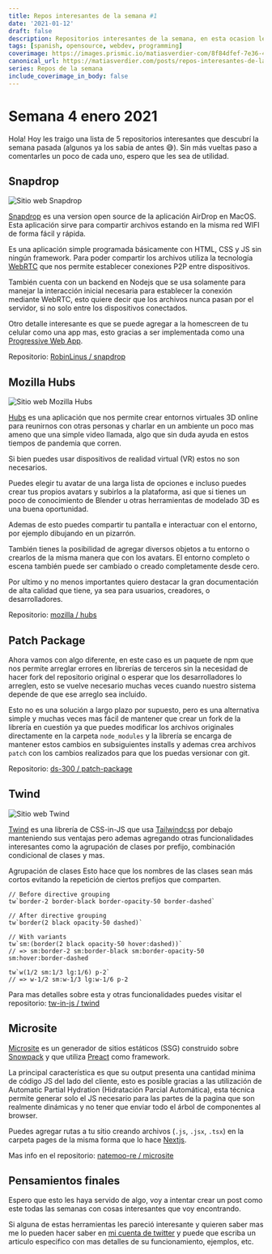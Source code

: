 ```yaml
---
title: Repos interesantes de la semana #1
date: '2021-01-12'
draft: false
description: Repositorios interesantes de la semana, en esta ocasion les traigo SnapDrop, Mozilla Hubs, Patch Package y Twind
tags: [spanish, opensource, webdev, programming]
coverimage: https://images.prismic.io/matiasverdier-com/8f84dfef-7e36-4a7b-b820-cc3814523766_post.coverimage.url.png?auto=compress,format
canonical_url: https://matiasverdier.com/posts/repos-interesantes-de-la-semana-1
series: Repos de la semana
include_coverimage_in_body: false
---
```


# Semana 4 enero 2021

Hola! Hoy les traigo una lista de 5 repositorios interesantes que descubrí la semana pasada (algunos ya los sabia de antes 😅). Sin más vueltas paso a comentarles un poco de cada uno, espero que les sea de utilidad.

## Snapdrop

![Sitio web Snapdrop](https://dev-to-uploads.s3.amazonaws.com/i/8pkjtbaxogcea4qdovt8.png)

[Snapdrop](https://snapdrop.net/) es una version open source de la aplicación AirDrop en MacOS. Esta aplicación sirve para compartir archivos estando en la misma red WIFI de forma fácil y rápida.

Es una aplicación simple programada básicamente con HTML, CSS y JS sin ningún framework. Para poder compartir los archivos utiliza la tecnología [WebRTC](https://webrtc.org/) que nos permite establecer conexiones P2P entre dispositivos.

También cuenta con un backend en Nodejs que se usa solamente para manejar la interacción inicial necesaria para establecer la conexión mediante WebRTC, esto quiere decir que los archivos nunca pasan por el servidor, si no solo entre los dispositivos conectados.

Otro detalle interesante es que se puede agregar a la homescreen de tu celular como una app mas, esto gracias a ser implementada como una [Progressive Web App](https://web.dev/progressive-web-apps/).

Repositorio: [RobinLinus / snapdrop](https://github.com/RobinLinus/snapdrop)

## Mozilla Hubs

![Sitio web Mozilla Hubs](https://dev-to-uploads.s3.amazonaws.com/i/948j2xfely6ekl2fyke5.png)

[Hubs](https://hubs.mozilla.com/) es una aplicación que nos permite crear entornos virtuales 3D online para reunirnos con otras personas y charlar en un ambiente un poco mas ameno que una simple video llamada, algo que sin duda ayuda en estos tiempos de pandemia que corren.

Si bien puedes usar dispositivos de realidad virtual (VR) estos no son necesarios.

Puedes elegir tu avatar de una larga lista de opciones e incluso puedes crear tus propios avatars y subirlos a la plataforma, asi que si tienes un poco de conocimiento de Blender u otras herramientas de modelado 3D es una buena oportunidad.

Ademas de esto puedes compartir tu pantalla e interactuar con el entorno, por ejemplo dibujando en un pizarrón.

También tienes la posibilidad de agregar diversos objetos a tu entorno o crearlos de la misma manera que con los avatars. El entorno completo o escena también puede ser cambiado o creado completamente desde cero.

Por ultimo y no menos importantes quiero destacar la gran documentación de alta calidad que tiene, ya sea para usuarios, creadores, o desarrolladores.

Repositorio: [mozilla / hubs](https://github.com/mozilla/hubs)

## Patch Package

Ahora vamos con algo diferente, en este caso es un paquete de npm que nos permite arreglar errores en librerías de terceros sin la necesidad de hacer fork del repositorio original o esperar que los desarrolladores lo arreglen, esto se vuelve necesario muchas veces cuando nuestro sistema depende de que ese arreglo sea incluido.

Esto no es una solución a largo plazo por supuesto, pero es una alternativa simple y muchas veces mas fácil de mantener que crear un fork de la librería en cuestión ya que puedes modificar los archivos originales directamente en la carpeta `node_modules` y la librería se encarga de mantener estos cambios en subsiguientes installs y ademas crea archivos `patch` con los cambios realizados para que los puedas versionar con git.

Repositorio: [ds-300 / patch-package](https://github.com/ds300/patch-package)

## Twind

![Sitio web Twind](https://dev-to-uploads.s3.amazonaws.com/i/38ujkgsmhppxcf63idgs.png)

[Twind](https://twind.dev/) es una librería de CSS-in-JS que usa [Tailwindcss](https://tailwindcss.com/) por debajo manteniendo sus ventajas pero ademas agregando otras funcionalidades interesantes como la agrupación de clases por prefijo, combinación condicional de clases y mas.

Agrupación de clases
Esto hace que los nombres de las clases sean más cortos evitando la repetición de ciertos prefijos que comparten.

```
// Before directive grouping
tw`border-2 border-black border-opacity-50 border-dashed`

// After directive grouping
tw`border(2 black opacity-50 dashed)`

// With variants
tw`sm:(border(2 black opacity-50 hover:dashed))`
// => sm:border-2 sm:border-black sm:border-opacity-50 sm:hover:border-dashed

tw`w(1/2 sm:1/3 lg:1/6) p-2`
// => w-1/2 sm:w-1/3 lg:w-1/6 p-2
```

Para mas detalles sobre esta y otras funcionalidades puedes visitar el repositorio: [tw-in-js / twind](https://github.com/tw-in-js/twind)

## Microsite

[Microsite](https://github.com/natemoo-re/microsite) es un generador de sitios estáticos (SSG) construido sobre [Snowpack](https://www.snowpack.dev/) y que utiliza [Preact](https://preactjs.com/) como framework.

La principal característica es que su output presenta una cantidad minima de código JS del lado del cliente, esto es posible gracias a las utilización de Automatic Partial Hydration (Hidratación Parcial Automática), esta técnica permite generar solo el JS necesario para las partes de la pagina que son realmente dinámicas y no tener que enviar todo el árbol de componentes al browser.

Puedes agregar rutas a tu sitio creando archivos (`.js`, `.jsx`, `.tsx`) en la carpeta pages de la misma forma que lo hace [Nextjs](https://nextjs.org/).

Mas info en el repositorio: [natemoo-re / microsite](https://github.com/natemoo-re/microsite)

## Pensamientos finales

Espero que esto les haya servido de algo, voy a intentar crear un post como este todas las semanas con cosas interesantes que voy encontrando.

Si alguna de estas herramientas les pareció interesante y quieren saber mas me lo pueden hacer saber en [mi cuenta de twitter](https://twitter.com/matiasvj) y puede que escriba un articulo especifico con mas detalles de su funcionamiento, ejemplos, etc.
